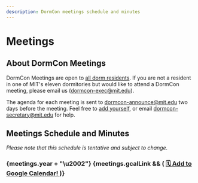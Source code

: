 ```yaml
---
description: DormCon meetings schedule and minutes
---
```



# Meetings

## About DormCon Meetings

DormCon Meetings are open to [all dorm residents](/about/voting-members). If you
are not a resident in one of MIT's eleven dormitories but would like to attend a
DormCon meeting, please email us (dormcon-exec@mit.edu).

The agenda for each meeting is sent to dormcon-announce@mit.edu two days before
the meeting. Feel free to
[add yourself](https://groups.mit.edu/webmoira/list/dormcon-announce), or email
dormcon-secretary@mit.edu for help.

## Meetings Schedule and Minutes

_Please note that this schedule is tentative and subject to change._

<div>
    <h3>
        {meetings.year + "\u2002"}
        {meetings.gcalLink && (
            <a href={meetings.gcalLink} target="_blank" rel="noopener">
                <span className="badge badge--primary">
                    🗓️ Add to Google Calendar!
                </span>
            </a>
        )}
    </h3>
</div>
<MeetingsComponent meetings={meetings.list} />

